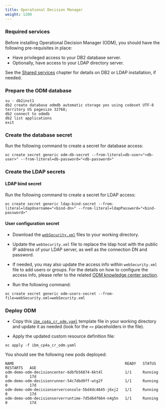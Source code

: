 ```yaml
---
title: Operational Decision Manager
weight: 1200
---
```


### Required services
Before installing Operational Decision Manager (ODM), you should have the following pre-requisites in place:

- Have privileged access to your DB2 database server. 
- Optionally, have access to your LDAP directory server.

See the [Shared services](/content/automation/shared-services) chapter for details on DB2 or LDAP installation, if needed.

### Prepare the ODM database

```
su - db2inst1
db2 create database odmdb automatic storage yes using codeset UTF-8 territory US pagesize 32768;
db2 connect to odmdb
db2 list applications
exit
```

### Create the database secret
Run the following command to create a secret for database access:

```
oc create secret generic odm-db-secret --from-literal=db-user="<db-user>" --from-literal=db-password="<db-password>"
```

### Create the LDAP secrets

#### LDAP bind secret
Run the following command to create a secret for LDAP access:

```
oc create secret generic ldap-bind-secret --from-literal=ldapUsername="<bind-dn>" --from-literal=ldapPassword="<bind-password>"
```

#### User configuration secret
- Download the [`webSecurity.xml`](/assets/automation/odm/webSecurity.xml) files to your working directory.

- Update the `webSecurity.xml` file to replace the ldap host with the public IP address of your LDAP server, as well as the connection DN and password.

- If needed, you may also update the access info within `webSecurity.xml` file to add users or groups. For the details on how to configure the access info, please refer to the related [ODM knowledge center section](https://www.ibm.com/support/knowledgecenter/SSYHZ8_19.0.x/com.ibm.dba.offerings/topics/con_config_user_registry.html).

- Run the following command:
```
oc create secret generic odm-users-secret --from-file=webSecurity.xml=webSecurity.xml
```

### Deploy ODM

- Copy this [`ibm_cp4a_cr_odm.yaml`](/assets/automation/odm/ibm_cp4a_cr_odm.yaml) template file in your working directory and update it as needed (look for the `<>` placeholders in the file).

- Apply the updated custom resource definition file:
```
oc apply -f ibm_cp4a_cr_odm.yaml
```

You should see the following new pods deployed:

```
NAME                                                  READY   STATUS      RESTARTS   AGE
odm-demo-odm-decisioncenter-6dbfb56874-6kt4l          1/1     Running     0          17d
odm-demo-odm-decisionrunner-54c7dbd9ff-wtg2f          1/1     Running     0          17d
odm-demo-odm-decisionserverconsole-5bd4dc4645-j6xj2   1/1     Running     0          17d
odm-demo-odm-decisionserverruntime-7d5d64f664-n4g5n   1/1     Running     0          17d
```
